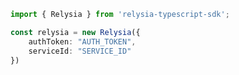 ```typescript index.ts
import { Relysia } from 'relysia-typescript-sdk';

const relysia = new Relysia({
    authToken: "AUTH_TOKEN",
    serviceId: "SERVICE_ID"
})
```